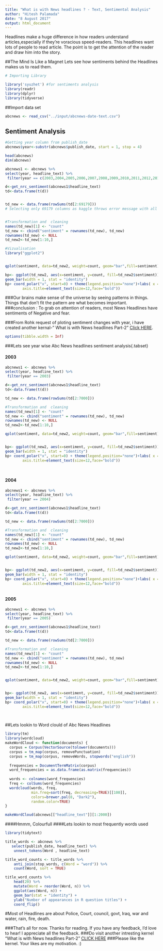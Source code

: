 ```yaml
---
title: "What is with News headlines ? - Text, Sentimental Analysis"
author: "Hitesh Palamada"
date: "8 August 2017"
output: html_document
---
```

Headlines make a huge difference in how readers understand articles,especially if they’re voracious speed-readers.
This headlines want lots of people to read article. 
The point is to get the attention of the reader and draw him into the story.

##The Mind Is Like a Magnet 
Lets see how sentiments behind the Headlines makes us to read them.


```r
# Importing Library

library('syuzhet') #for sentiments analysis
library(readr)
library(dplyr)
library(tidyverse)

```

##Import data set
```r
abcnews <- read_csv("../input/abcnews-date-text.csv")

```

## Sentiment Analysis

```r

#Getting year column from publish_date
abcnews$year<-substr(abcnews$publish_date, start = 1, stop = 4)

head(abcnews)
dim(abcnews)

abcnews1 <- abcnews %>%
select(year, headline_text) %>%
 filter(year == c(2003,2004,2005,2006,2007,2008,2009,2010,2011,2012,2013,2014,2015,2016,2017))

```

```r

d<-get_nrc_sentiment(abcnews1$headline_text)
td<-data.frame(t(d))


td_new <- data.frame(rowSums(td[2:69179]))     
# Selecting only 69179 columns as kaggle throws error message with all columns selected


#Transformation and  cleaning
names(td_new)[1] <- "count"
td_new <- cbind("sentiment" = rownames(td_new), td_new)
rownames(td_new) <- NULL
td_new2<-td_new[1:10,]

#Vizualisation
library("ggplot2")


qplot(sentiment, data=td_new2, weight=count, geom="bar",fill=sentiment)+ggtitle("Abc News headlines sentiment analysis")

```

```r


bp<- ggplot(td_new2, aes(x=sentiment, y=count, fill=td_new2$sentiment))+
geom_bar(width = 1, stat = "identity")
bp+ coord_polar("x", start=0) + theme(legend.position="none")+labs( x = "", y = "")+theme(axis.text=element_text(size=12),
        axis.title=element_text(size=12,face="bold"))

```

###Our brains make sense of the universe by seeing patterns in things. Things that don't fit the pattern are what becomes important.
###conclusion : To grab on attention of readers, most News Headlines have sentiments of Negative and fear.

###From Rohk request of ploting sentiment changes with year, i have created another kernal-" What is with News headlines Part-2" [Click HERE](https://www.kaggle.com/hiteshp/whats-with-news-headlines-part-2/notebook).


```r
options(tibble.width = Inf)
```



###Lets see year wise Abc News headlines sentiment analysis{.tabset}

#### 2003 

```r
abcnews1 <- abcnews %>%
select(year, headline_text) %>%
 filter(year == 2003)

d<-get_nrc_sentiment(abcnews1$headline_text)
td<-data.frame(t(d))

td_new <- data.frame(rowSums(td[2:7000]))     

#Transformation and  cleaning
names(td_new)[1] <- "count"
td_new <- cbind("sentiment" = rownames(td_new), td_new)
rownames(td_new) <- NULL
td_new2<-td_new[1:10,]

qplot(sentiment, data=td_new2, weight=count, geom="bar",fill=sentiment)+ggtitle("Abc News headlines sentiment analysis for 2003")


bp<- ggplot(td_new2, aes(x=sentiment, y=count, fill=td_new2$sentiment))+
geom_bar(width = 1, stat = "identity")
bp+ coord_polar("x", start=0) + theme(legend.position="none")+labs( x = "", y = "")+theme(axis.text=element_text(size=12),
        axis.title=element_text(size=12,face="bold"))

 
```

#### 2004

```r
abcnews1 <- abcnews %>%
select(year, headline_text) %>%
 filter(year == 2004)

d<-get_nrc_sentiment(abcnews1$headline_text)
td<-data.frame(t(d))

td_new <- data.frame(rowSums(td[2:7000]))     

#Transformation and  cleaning
names(td_new)[1] <- "count"
td_new <- cbind("sentiment" = rownames(td_new), td_new)
rownames(td_new) <- NULL
td_new2<-td_new[1:10,]

qplot(sentiment, data=td_new2, weight=count, geom="bar",fill=sentiment)+ggtitle("Abc News headlines sentiment analysis for 2004")


bp<- ggplot(td_new2, aes(x=sentiment, y=count, fill=td_new2$sentiment))+
geom_bar(width = 1, stat = "identity")
bp+ coord_polar("x", start=0) + theme(legend.position="none")+labs( x = "", y = "")+theme(axis.text=element_text(size=12),
        axis.title=element_text(size=12,face="bold"))
        
```

#### 2005

```r
abcnews1 <- abcnews %>%
select(year, headline_text) %>%
 filter(year == 2005)

d<-get_nrc_sentiment(abcnews1$headline_text)
td<-data.frame(t(d))

td_new <- data.frame(rowSums(td[2:7000]))     

#Transformation and  cleaning
names(td_new)[1] <- "count"
td_new <- cbind("sentiment" = rownames(td_new), td_new)
rownames(td_new) <- NULL
td_new2<-td_new[1:10,]


qplot(sentiment, data=td_new2, weight=count, geom="bar",fill=sentiment)+ggtitle("Abc News headlines sentiment analysis for 2005")


bp<- ggplot(td_new2, aes(x=sentiment, y=count, fill=td_new2$sentiment))+
geom_bar(width = 1, stat = "identity")
bp+ coord_polar("x", start=0) + theme(legend.position="none")+labs( x = "", y = "")+theme(axis.text=element_text(size=12),
        axis.title=element_text(size=12,face="bold"))
        
 
```





##Lets lookin to Word clould of Abc News Headlines


```r
library(tm)
library(wordcloud)
makeWordCloud <- function(documents) {
  corpus = Corpus(VectorSource(tolower(documents)))
  corpus = tm_map(corpus, removePunctuation)
  corpus = tm_map(corpus, removeWords, stopwords("english"))
  
  frequencies = DocumentTermMatrix(corpus)
  word_frequencies = as.data.frame(as.matrix(frequencies))
  
  words <- colnames(word_frequencies)
  freq <- colSums(word_frequencies)
  wordcloud(words, freq,
            min.freq=sort(freq, decreasing=TRUE)[[100]],
            colors=brewer.pal(8, "Dark2"),
            random.color=TRUE) 
}  

makeWordCloud(abcnews[["headline_text"]][1:2000])

```


####Hmmm, Colourfull
####Lets lookin to most frequently words used 

```r
library(tidytext)

title_words <- abcnews %>%
   select(publish_date, headline_text) %>%
    unnest_tokens(Word , headline_text)

title_word_counts <- title_words %>%
    anti_join(stop_words, c(Word = "word")) %>%
    count(Word, sort = TRUE)

title_word_counts %>%
    head(20) %>%
    mutate(Word = reorder(Word, n)) %>%
    ggplot(aes(Word, n)) +
    geom_bar(stat = "identity") +
    ylab("Number of appearances in R question titles") +
    coord_flip()


```



#Most of Headlines are about  Police, Court, council, govt, Iraq, war  and water, rain, fire, death.







###That's all for now. Thanks for reading. If you have any feedback, I'd love to hear! I appreciate all the feedback.
###Do visit another intresting kernel “What is with News headlines Part-2” [CLICK HERE](https://www.kaggle.com/hiteshp/whats-with-news-headlines-part-2/notebook)
###Please like the kernel. Your likes are my motivation. :)

